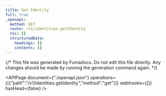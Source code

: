 ```yaml
---
title: Get Identity
full: true
_openapi:
  method: GET
  route: /v1/identities.getIdentity
  toc: []
  structuredData:
    headings: []
    contents: []
---
```


{/* This file was generated by Fumadocs.
Do not edit this file directly. Any changes should be made by running the generation command again. */}

<APIPage document={"./openapi.json"} operations={[{"path":"/v1/identities.getIdentity","method":"get"}]} webhooks={[]} hasHead={false} />